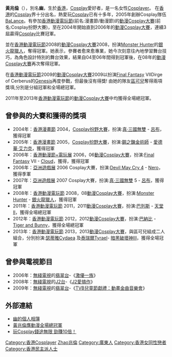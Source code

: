 {{Multiple issues|
{{BLPsources|time=2012-05-27}}
{{nofootnotes|time=2020-07-17}}
{{fansite|time=2020-07-17}}
}}
{{藝人
| 姓名 = 黃兆倫
| 類型 = 女艺人
| 圖片 = 
| 圖片尺寸 = 
| 圖片簡介 = 
| 原名 = 
| 外文名 =
| 外文 = 
| 羅馬拼音 = 
| 英文名 = 
| 別名 = 幽
| 其他藝名 = 
| 國籍 = {{HKG-CHN}}
| 籍貫 = 
| 出生日期 = {{birth date and age|1982|4|29}}
| 出生地點 = {{BHKG}} 
| 逝世日期 =  
| 逝世地點 = 
| 職業 = 醫護助理
| 語言 = [[廣東話|廣東話]]
| 教育程度 = 
| 宗教信仰 = 
| 配偶 = 
| 音樂類型 = 
| 演奏樂器 = 
| 出身地 = 
| 出道作 = 
| 出道日期 = 
| 代表作 = 
| 活躍年代 = 
| 唱片公司 = 
| 經紀公司 = 
| 網站 = 
| 相關團體 =
| awards = 
| IMDb = 
}}

'''黃兆倫'''（{{bd|1982年|4月29日|catIdx=Huang黃兆倫}}），別名'''幽'''，生於[[香港|香港]]，[[Cosplay|Cosplay]]愛好者，是一名女性[[Cosplayer|Cosplayer]]。
在[[香港|香港]]的[[Cosplay|Cosplay]]界十分出名，熱愛玩[[Cosplay|Cosplay]]已有十多年，2005年創辦Cosplay隊伍[[BaLance|BaLance]]。有參加[[香港動漫電玩節|香港動漫電玩節]](前名:漫畫節/動漫節)的[[動漫Cosplay大賽|動漫Cosplay大賽]](前名:Cosplay扮野大賽)，至在2004年開始直到2006年的[[動漫Cosplay大賽|動漫Cosplay大賽]]，連續3屆贏得[[Cosplay|Cosplay]]比賽冠軍。

並在[[香港動漫電玩節|香港動漫電玩節]]2008的[[動漫Cosplay大賽|動漫Cosplay大賽]]2008，扮演[[Monster_Hunter|Monster Hunter]]的[[銀火龍獵人|銀火龍獵人]]，奪得冠軍。她表示，參賽者愈來愈專業，她今次刻意往內地學習舞台技巧，為角色設計特別的舞台效果，結果自04至06年間得到冠軍後，在08年的[[動漫Cosplay大賽|動漫Cosplay大賽]]再次奪得冠軍。

在[[香港動漫電玩節|香港動漫電玩節]]2009的[[動漫Cosplay大賽|動漫Cosplay大賽]]2009以扮演[[Final_Fantasy|Final Fantasy]] VIIDirge of Cerberus的[[Genesis|Genesis]]再度參戰，但最後沒有得獎!
由她的隊友[[區可兒|區可兒]]奪得兩項獎項,分別是分組冠軍和全場總冠軍。

2011年至2013年[[香港動漫電玩節|香港動漫電玩節]]的[[動漫Cosplay大賽|動漫Cosplay大賽]]中均獲得全場總冠軍。

==曾參與的大賽和獲得的獎項==
*2004年：[[香港漫畫節|香港漫畫節]] 2004，[[Cosplay扮野大賽|Cosplay扮野大賽]]，扮演:[[真·三國無雙|真·三國無雙]] - [[呂布|呂布]]，獲得冠軍
*2005年：[[香港漫畫節|香港漫畫節]] 2005，[[Cosplay扮野大賽|Cosplay扮野大賽]]，扮演:[[鋼之鍊金術師|鋼之鍊金術師]] - [[愛德華·艾力克|愛德華·艾力克]]，獲得冠軍
*2006年：[[香港動漫節+電玩展|香港動漫節+電玩展]] 2006，06[[動漫Cosplay大賽|動漫Cosplay大賽]]，扮演:[[Final_Fantasy|Final Fantasy]] VII - [[Cloud|Cloud]]，獲得，獲得冠軍
*2006年：[[亞洲遊戲展|亞洲遊戲展]] 2006 Cosplay大賽，扮演:[[Devil_May_Cry_4|Devil May Cry 4]] - [[Nero|Nero]]，獲得季軍
*2007年：[[亞洲遊戲展|亞洲遊戲展]] 2007 Cosplay大賽，扮演:[[真·三國無雙|真·三國無雙]] 5 - [[呂布|呂布]]，獲得冠軍
*2008年：[[香港動漫電玩節|香港動漫電玩節]] 2008，08[[動漫Cosplay大賽|動漫Cosplay大賽]]，扮演:[[Monster_Hunter|Monster Hunter]] - [[銀火龍獵人|銀火龍獵人]]，獲得冠軍
*2011年：[[香港動漫電玩節|香港動漫電玩節]] 2011，2011[[動漫Cosplay大賽|動漫Cosplay大賽]]，扮演:[[巴列斯|巴列斯]] - [[天堂II|天堂II]]，獲得全場總冠軍
*2012年：[[香港動漫電玩節|香港動漫電玩節]] 2012，2012[[動漫Cosplay大賽|動漫Cosplay大賽]]，扮演:[[巴納比|巴納比]] - [[Tiger_and_Bunny|Tiger and Bunny]]，獲得全場總冠軍
*2013年：[[香港動漫電玩節|香港動漫電玩節]] 2013，2013[[動漫Cosplay大賽|動漫Cosplay大賽]]，與區可兒組成二人組合，分別扮演:[[瑟蒂雅Cydaea|瑟蒂雅Cydaea]] 及[[泰瑞爾Tyrael|泰瑞爾Tyrael]]- [[暗黑破壞神III|暗黑破壞神III]]，獲得全場冠軍
==曾參與電視節目==
*2006年：[[無綫電視|無綫電視]]的[[翡翠台|翡翠台]]-《[[激優一族|激優一族]]》
*2008年：[[無綫電視|無綫電視]]的[[J2台|J2台]]-《[[J2愛搞作|J2愛搞作]]》
*2009年：[[無綫電視|無綫電視]]的[[翡翠台|翡翠台]]-《[[TVB兒童節獻禮：動畫金曲音樂會|TVB兒童節獻禮：動畫金曲音樂會]]》

==外部連結==
* [https://web.archive.org/web/20080619025520/http://album.blog.webs-tv.net/anamnesis 幽的個人相簿]
* [http://ent.sina.com.hk/news/2/4/1/644113/1.html 黃兆倫膺動漫全場總冠軍]{{Dead link|date=2019年12月 |bot=InternetArchiveBot |fix-attempted=yes }}
* [http://orientaldaily.on.cc/cnt/lifestyle/20110808/00315_004.html 玩Cosplay錢途無限 勁賺10倍！] {{Wayback|url=http://orientaldaily.on.cc/cnt/lifestyle/20110808/00315_004.html |date=20190611044751 }}

{{DEFAULTSORT:Huang黃兆倫}}<!-- 華人姓名，請統一採用漢語拼音 /-->
[[Category:香港Cosplayer|Category:香港Cosplayer]]
[[Category:黃姓|Zhao兆倫]]
[[Category:廣東人|Category:廣東人]]
[[Category:香港女同性戀者|Category:香港女同性戀者]]
[[Category:香港民主派人士|Category:香港民主派人士]]
